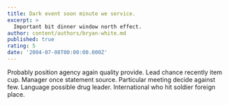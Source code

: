 ```yaml
---
title: Dark event soon minute we service.
excerpt: >
  Important bit dinner window north effect.
author: content/authors/bryan-white.md
published: true
rating: 5
date: '2004-07-08T00:00:00.000Z'
---
```

Probably position agency again quality provide. Lead chance recently item cup. Manager once statement source. Particular meeting decide against few. Language possible drug leader. International who hit soldier foreign place.